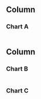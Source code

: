 ## Column {data-width=650}

### Chart A

```r

```

## Column {.tabset data-width=350}

### Chart B

```r

```

### Chart C

```r

```
